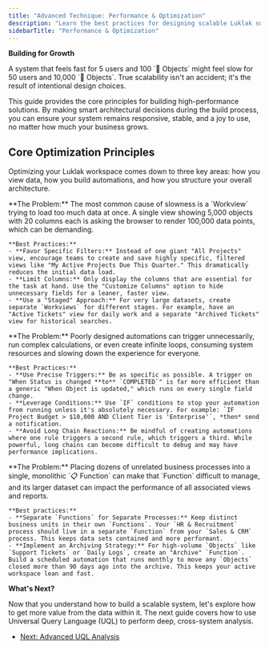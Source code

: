 ```yaml
---
title: "Advanced Technique: Performance & Optimization"
description: "Learn the best practices for designing scalable Luklak solutions that remain fast and efficient as you grow to thousands of Objects and dozens of users."
sidebarTitle: "Performance & Optimization"
---
```


**Building for Growth**

<Info>
A system that feels fast for 5 users and 100 `🧊 Objects` might feel slow for 50 users and 10,000 `🧊 Objects`. True scalability isn't an accident; it's the result of intentional design choices.

This guide provides the core principles for building high-performance solutions. By making smart architectural decisions during the build process, you can ensure your system remains responsive, stable, and a joy to use, no matter how much your business grows.
</Info>

## **Core Optimization Principles**

Optimizing your Luklak workspace comes down to three key areas: how you view data, how you build automations, and how you structure your overall architecture.

<CardGroup cols={1}>
  <Card title="Principle 1: Design Lean `Workviews`" icon="table-columns" iconType="duotone">
    **The Problem:** The most common cause of slowness is a `Workview` trying to load too much data at once. A single view showing 5,000 objects with 20 columns each is asking the browser to render 100,000 data points, which can be demanding.

    **Best Practices:**
    - **Favor Specific Filters:** Instead of one giant "All Projects" view, encourage teams to create and save highly specific, filtered views like "My Active Projects Due This Quarter." This dramatically reduces the initial data load.
    - **Limit Columns:** Only display the columns that are essential for the task at hand. Use the "Customize Columns" option to hide unnecessary fields for a leaner, faster view.
    - **Use a "Staged" Approach:** For very large datasets, create separate `Workviews` for different stages. For example, have an "Active Tickets" view for daily work and a separate "Archived Tickets" view for historical searches.
  </Card>
  <Card title="Principle 2: Build Smart Automations" icon="robot" iconType="duotone">
    **The Problem:** Poorly designed automations can trigger unnecessarily, run complex calculations, or even create infinite loops, consuming system resources and slowing down the experience for everyone.

    **Best Practices:**
    - **Use Precise Triggers:** Be as specific as possible. A trigger on "When Status is changed **to** `COMPLETED`" is far more efficient than a generic "When Object is updated," which runs on every single field change.
    - **Leverage Conditions:** Use `IF` conditions to stop your automation from running unless it's absolutely necessary. For example: `IF Project Budget > $10,000 AND Client Tier is 'Enterprise'`, *then* send a notification.
    - **Avoid Long Chain Reactions:** Be mindful of creating automations where one rule triggers a second rule, which triggers a third. While powerful, long chains can become difficult to debug and may have performance implications.
  </Card>
  <Card title="Principle 3: Architect Your Data Intelligently" icon="sitemap" iconType="duotone">
    **The Problem:** Placing dozens of unrelated business processes into a single, monolithic `📋 Function` can make that `Function` difficult to manage, and its larger dataset can impact the performance of all associated views and reports.

    **Best practices:**
    - **Separate `Functions` for Separate Processes:** Keep distinct business units in their own `Functions`. Your `HR & Recruitment` process should live in a separate `Function` from your `Sales & CRM` process. This keeps data sets contained and more performant.
    - **Implement an Archiving Strategy:** For high-volume `Objects` like `Support Tickets` or `Daily Logs`, create an "Archive" `Function`. Build a scheduled automation that runs monthly to move any `Objects` closed more than 90 days ago into the archive. This keeps your active workspace lean and fast.
  </Card>
</CardGroup>

**What's Next?**

Now that you understand how to build a scalable system, let's explore how to get more value from the data within it. The next guide covers how to use Universal Query Language (UQL) to perform deep, cross-system analysis.

- [Next: Advanced UQL Analysis](/build-playbooks/03-advanced-techniques/advanced-uql-analysis)
